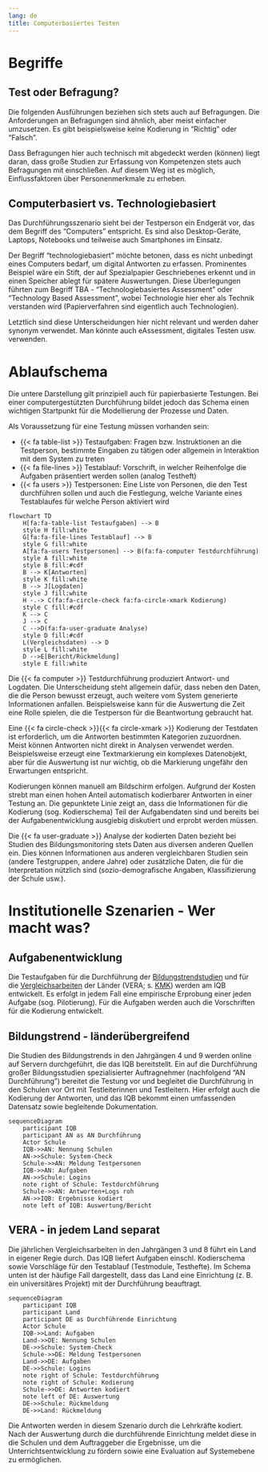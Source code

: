 ```yaml
---
lang: de
title: Computerbasiertes Testen
---
```


# Begriffe

## Test oder Befragung?

Die folgenden Ausführungen beziehen sich stets auch auf Befragungen. Die Anforderungen an Befragungen sind ähnlich, aber meist einfacher umzusetzen. Es gibt beispielsweise keine Kodierung in "Richtig" oder "Falsch".

Dass Befragungen hier auch technisch mit abgedeckt werden (können) liegt daran, dass große Studien zur Erfassung von Kompetenzen stets auch Befragungen mit einschließen. Auf diesem Weg ist es möglich, Einflussfaktoren über Personenmerkmale zu erheben.

## Computerbasiert vs. Technologiebasiert

Das Durchführungsszenario sieht bei der Testperson ein Endgerät vor, das dem Begriff des "Computers" entspricht. Es sind also Desktop-Geräte, Laptops, Notebooks und teilweise auch Smartphones im Einsatz.

Der Begriff "technologiebasiert" möchte betonen, dass es nicht unbedingt eines Computers bedarf, um digital Antworten zu erfassen. Prominentes Beispiel wäre ein Stift, der auf Spezialpapier Geschriebenes erkennt und in einen Speicher ablegt für spätere Auswertungen. Diese Überlegungen führten zum Begriff TBA - "Technologiebasiertes Assessment" oder "Technology Based Assessment", wobei Technologie hier eher als Technik verstanden wird (Papierverfahren sind eigentlich auch Technologien).

Letztlich sind diese Unterscheidungen hier nicht relevant und werden daher synonym verwendet. Man könnte auch eAssessment, digitales Testen usw. verwenden.

# Ablaufschema

Die untere Darstellung gilt prinzipiell auch für papierbasierte Testungen. Bei einer computergestützten Durchführung bildet jedoch das Schema einen wichtigen Startpunkt für die Modellierung der Prozesse und Daten.

Als Voraussetzung für eine Testung müssen vorhanden sein:

* {{< fa table-list >}} Testaufgaben: Fragen bzw. Instruktionen an die Testperson, bestimmte Eingaben zu tätigen oder allgemein in Interaktion mit dem System zu treten
* {{< fa file-lines >}} Testablauf: Vorschrift, in welcher Reihenfolge die Aufgaben präsentiert werden sollen (analog Testheft)
* {{< fa users >}} Testpersonen: Eine Liste von Personen, die den Test durchführen sollen und auch die Festlegung, welche Variante eines Testablaufes für welche Person aktiviert wird

```mermaid
flowchart TD
    H[fa:fa-table-list Testaufgaben] --> B
    style H fill:white
    G[fa:fa-file-lines Testablauf] --> B
    style G fill:white
    A[fa:fa-users Testpersonen] --> B(fa:fa-computer Testdurchführung)
    style A fill:white
    style B fill:#cdf
    B --> K[Antworten]
    style K fill:white
    B --> J[Logdaten]
    style J fill:white
    H -.-> C(fa:fa-circle-check fa:fa-circle-xmark Kodierung)
    style C fill:#cdf
    K --> C
    J --> C
    C -->D(fa:fa-user-graduate Analyse)
    style D fill:#cdf
    L(Vergleichsdaten) --> D
    style L fill:white
    D -->E[Bericht/Rückmeldung]
    style E fill:white
```

Die {{< fa computer >}} Testdurchführung produziert Antwort- und Logdaten. Die Unterscheidung steht allgemein dafür, dass neben den Daten, die die Person bewusst erzeugt, auch weitere vom System generierte Informationen anfallen. Beispielsweise kann für die Auswertung die Zeit eine Rolle spielen, die die Testperson für die Beantwortung gebraucht hat.

Eine {{< fa circle-check >}}{{< fa circle-xmark >}} Kodierung der Testdaten ist erforderlich, um die Antworten bestimmten Kategorien zuzuordnen. Meist können Antworten nicht direkt in Analysen verwendet werden. Beispielsweise erzeugt eine Textmarkierung ein komplexes Datenobjekt, aber für die Auswertung ist nur wichtig, ob die Markierung ungefähr den Erwartungen entspricht.

Kodierungen können manuell am Bildschirm erfolgen. Aufgrund der Kosten strebt man einen hohen Anteil automatisch kodierbarer Antworten in einer Testung an. Die gepunktete Linie zeigt an, dass die Informationen für die Kodierung (sog. Kodierschema) Teil der Aufgabendaten sind und bereits bei der Aufgabenentwicklung ausgiebig diskutiert und erprobt werden müssen.

Die {{< fa user-graduate >}} Analyse der kodierten Daten bezieht bei Studien des Bildungsmonitoring stets Daten aus diversen anderen Quellen ein. Dies können Informationen aus anderen vergleichbaren Studien sein (andere Testgruppen, andere Jahre) oder zusätzliche Daten, die für die Interpretation nützlich sind (sozio-demografische Angaben, Klassifizierung der Schule usw.).

# Institutionelle Szenarien - Wer macht was?

## Aufgabenentwicklung

Die Testaufgaben für die Durchführung der [Bildungstrendstudien](https://www.iqb.hu-berlin.de/bt/) und für die [Vergleichsarbeiten](https://www.iqb.hu-berlin.de/vera/) der Länder (VERA; s. [KMK](https://www.kmk.org/themen/qualitaetssicherung-in-schulen/bildungsmonitoring/)) werden am IQB entwickelt. Es erfolgt in jedem Fall eine empirische Erprobung einer jeden Aufgabe (sog. Pilotierung). Für die Aufgaben werden auch die Vorschriften für die Kodierung entwickelt.

## Bildungstrend - länderübergreifend

Die Studien des Bildungstrends in den Jahrgängen 4 und 9 werden online auf Servern durchgeführt, die das IQB bereitstellt. Ein auf die Durchführung großer Bildungsstudien spezialisierter Auftragnehmer (nachfolgend "AN Durchführung") bereitet die Testung vor und begleitet die Durchführung in den Schulen vor Ort mit Testleiterinnen und Testleitern. Hier erfolgt auch die Kodierung der Antworten, und das IQB bekommt einen umfassenden Datensatz sowie begleitende Dokumentation.

```mermaid
sequenceDiagram
    participant IQB
    participant AN as AN Durchführung
    Actor Schule
    IQB->>AN: Nennung Schulen
    AN->>Schule: System-Check
    Schule->>AN: Meldung Testpersonen
    IQB->>AN: Aufgaben
    AN->>Schule: Logins
    note right of Schule: Testdurchführung
    Schule->>AN: Antworten+Logs roh
    AN->>IQB: Ergebnisse kodiert
    note left of IQB: Auswertung/Bericht
```

## VERA - in jedem Land separat

Die jährlichen Vergleichsarbeiten in den Jahrgängen 3 und 8 führt ein Land in eigener Regie durch. Das IQB liefert Aufgaben einschl. Kodierschema sowie Vorschläge für den Testablauf (Testmodule, Testhefte). Im Schema unten ist der häufige Fall dargestellt, dass das Land eine Einrichtung (z. B. ein universitäres Projekt) mit der Durchführung beauftragt.

```mermaid
sequenceDiagram
    participant IQB
    participant Land
    participant DE as Durchführende Einrichtung
    Actor Schule
    IQB->>Land: Aufgaben
    Land->>DE: Nennung Schulen
    DE->>Schule: System-Check
    Schule->>DE: Meldung Testpersonen
    Land->>DE: Aufgaben
    DE->>Schule: Logins
    note right of Schule: Testdurchführung
    note right of Schule: Kodierung
    Schule->>DE: Antworten kodiert
    note left of DE: Auswertung
    DE->>Schule: Rückmeldung
    DE->>Land: Rückmeldung
```

Die Antworten werden in diesem Szenario durch die Lehrkräfte kodiert. Nach der Auswertung durch die durchführende Einrichtung meldet diese in die Schulen und dem Auftraggeber die Ergebnisse, um die Unterrichtsentwicklung zu fördern sowie eine Evaluation auf Systemebene zu ermöglichen.